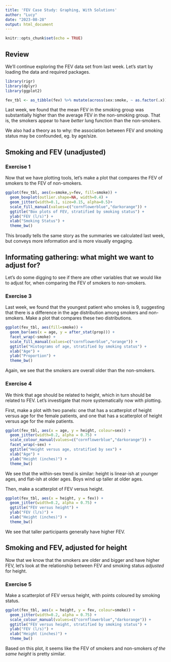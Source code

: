 ```yaml
---
title: 'FEV Case Study: Graphing, With Solutions'
author: "Lucy"
date: "2023-08-28"
output: html_document
---
```


```r
knitr::opts_chunk$set(echo = TRUE)
```

## Review 

We'll continue exploring the FEV data set from last week. Let's start by loading the data and required packages.

```r
library(rigr) 
library(dplyr)
library(ggplot2)

fev_tbl <- as_tibble(fev) %>% mutate(across(sex:smoke, ~ as.factor(.x)))
```

Last week, we found that the mean FEV in the smoking group was substantially higher than the average FEV in the non-smoking group. That is, the smokers appear to have *better* lung function than the non-smokers. 

We also had a theory as to why: the association between FEV and smoking status may be confounded, eg. by age/size.

## Smoking and FEV (unadjusted)

### Exercise 1 

Now that we have plotting tools, let's make a plot that compares the FEV of smokers to the FEV of non-smokers. 

```r
ggplot(fev_tbl, aes(x=smoke,y=fev, fill=smoke)) +
  geom_boxplot(outlier.shape=NA, width=0.4) + 
  geom_jitter(width=0.1, size=0.15, alpha=0.5)+
  scale_fill_manual(values=c("cornflowerblue","darkorange")) + 
  ggtitle("Box plots of FEV, stratified by smoking status") +
  ylab("FEV (l/s)") +
  xlab("Smoking Status") + 
  theme_bw()
```

This broadly tells the same story as the summaries we calculated last week, but conveys more information and is more visually engaging. 

## Informating gathering: what might we want to adjust for? 

Let's do some digging to see if there are other variables that we would like to adjust for, when comparing the FEV of smokers to non-smokers.

### Exercise 3

Last week, we found that the youngest patient who smokes is 9, suggesting that there is a difference in the age distribution among smokers and non-smokers. Make a plot that compares these two distributions.

```r
ggplot(fev_tbl, aes(fill=smoke)) + 
  geom_bar(aes(x = age, y = after_stat(prop))) + 
  facet_wrap(~smoke) +
  scale_fill_manual(values=c("cornflowerblue","orange")) + 
  ggtitle("Histograms of age, stratified by smoking status") +
  xlab("Age") + 
  ylab("Proportion") + 
  theme_bw()
```

Again, we see that the smokers are overall older than the non-smokers. 

### Exercise 4

We think that age should be related to height, which in turn should be related to FEV. Let's investigate that more systematically now with plotting. 

First, make a plot with two panels: one that has a scatterplot of height versus age for the female patients, and one that has a scatterplot of height versus age for the male patients. 

```r
ggplot(fev_tbl, aes(x = age, y = height, colour=sex)) + 
  geom_jitter(width=0.2, alpha = 0.75) + 
  scale_colour_manual(values=c("cornflowerblue","darkorange")) + 
  facet_wrap(~sex) + 
  ggtitle("Height versus age, stratified by sex") +
  xlab("Age") + 
  ylab("Height (inches)") + 
  theme_bw()
```

We see that the within-sex trend is similar: height is linear-ish at younger ages, and flat-ish at older ages. Boys wind up taller at older ages. 

Then, make a scatterplot of FEV versus height.

```r
ggplot(fev_tbl, aes(x = height, y = fev)) + 
  geom_jitter(width=0.2, alpha = 0.75) + 
  ggtitle("FEV versus height") +
  ylab("FEV (l/s)") +
  xlab("Height (inches)") + 
  theme_bw()
```

We see that taller participants generally have higher FEV. 

## Smoking and FEV, adjusted for height

Now that we know that the smokers are older and bigger and have higher FEV, let's look at the relationship between FEV and smoking status *adjusted* for height. 

### Exercise 5

Make a scatterplot of FEV versus height, with points coloured by smoking status.

```r
ggplot(fev_tbl, aes(x = height, y = fev, colour=smoke)) + 
  geom_jitter(width=0.2, alpha = 0.75) + 
  scale_colour_manual(values=c("cornflowerblue","darkorange")) + 
  ggtitle("FEV versus height, stratified by smoking status") +
  ylab("FEV (l/s)") +
  xlab("Height (inches)") + 
  theme_bw()
```

Based on this plot, it seems like the FEV of smokers and non-smokers *of the same height* is pretty similar. 